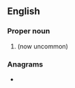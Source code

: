 ==English==

===Proper noun===
{{en-proper noun}}

# {{initialism of|lang=en|{{w|The Sports Network|nodot=1}}}} (now uncommon)

===Anagrams===
* {{anagrams|en|a=nst|NTS|STN|TNs|stn}}
